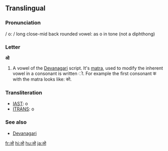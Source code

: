 ==Translingual==

===Pronunciation===
/ ο: / long close-mid back rounded vowel: as o in tone (not a diphthong)

===Letter===
'''ओ'''

# A vowel of the [[Devanagari]] script.  It's [[matra]], used to modify the inherent vowel in a consonant is written &#x094B;.  For example the first consonant क with the matra looks like: को.

===Transliteration===
*[[w:IAST|IAST]]: o
*[[w:ITRANS|ITRANS]]: o

===See also===
*[[w:Devanagari|Devanagari]]

[[fr:ओ]]
[[hi:ओ]]
[[hu:ओ]]
[[ja:ओ]]